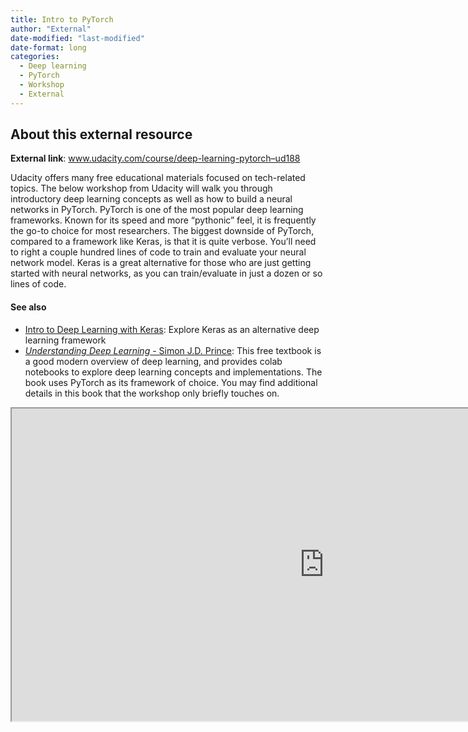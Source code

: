 ```yaml
---
title: Intro to PyTorch
author: "External"
date-modified: "last-modified"
date-format: long
categories:
  - Deep learning
  - PyTorch
  - Workshop
  - External
---
```


## About this external resource

**External link**: [www.udacity.com/course/deep-learning-pytorch--ud188](https://www.udacity.com/course/deep-learning-pytorch--ud188)

Udacity offers many free educational materials focused on tech-related topics. The below workshop from Udacity will walk you through introductory deep learning concepts as well as how to build a neural networks in PyTorch. PyTorch is one of the most popular deep learning frameworks. Known for its speed and more "pythonic" feel, it is frequently the go-to choice for most researchers. The biggest downside of PyTorch, compared to a framework like Keras, is that it is quite verbose. You'll need to right a couple hundred lines of code to train and evaluate your neural network model. Keras is a great alternative for those who are just getting started with neural networks, as you can train/evaluate in just a dozen or so lines of code.


#### See also
- [Intro to Deep Learning with Keras](https://carpentries-incubator.github.io/deep-learning-intro/): Explore Keras as an alternative deep learning framework
- [*Understanding Deep Learning* - Simon J.D. Prince](https://udlbook.github.io/udlbook/): This free textbook is a good modern overview of deep learning, and provides colab notebooks to explore deep learning concepts and implementations. The book uses PyTorch as its framework of choice. You may find additional details in this book that the workshop only briefly touches on.

```{=html}
<iframe width="1000" height="500" src="https://www.udacity.com/enrollment/ud188" title="Webpage example"></iframe>
```

